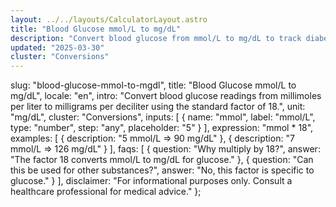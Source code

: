 ```yaml
---
layout: ../../layouts/CalculatorLayout.astro
title: "Blood Glucose mmol/L to mg/dL"
description: "Convert blood glucose from mmol/L to mg/dL to track diabetes measurements."
updated: "2025-03-30"
cluster: "Conversions"
---
```



  slug: "blood-glucose-mmol-to-mgdl",
  title: "Blood Glucose mmol/L to mg/dL",
  locale: "en",
  intro: "Convert blood glucose readings from millimoles per liter to milligrams per deciliter using the standard factor of 18.",
  unit: "mg/dL",
  cluster: "Conversions",
  inputs: [
    { name: "mmol", label: "mmol/L", type: "number", step: "any", placeholder: "5" }
  ],
  expression: "mmol * 18",
  examples: [
    { description: "5 mmol/L ⇒ 90 mg/dL" },
    { description: "7 mmol/L ⇒ 126 mg/dL" }
  ],
  faqs: [
    { question: "Why multiply by 18?", answer: "The factor 18 converts mmol/L to mg/dL for glucose." },
    { question: "Can this be used for other substances?", answer: "No, this factor is specific to glucose." }
  ],
  disclaimer: "For informational purposes only. Consult a healthcare professional for medical advice."
};

<Calculator schema={schema} />
